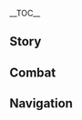 {{CharacterTabs}}
{{LanguageTabs}}

__TOC__
==Story==
{{VO/Story
|character               = Nilou
|language                = ja
|name                    = ニィロウ

<!-- Hello -->
|vo_01_01_title          = 初めまして…
|vo_01_01_subtitle       = Hello
|vo_01_01_file           = VO_{language}{character} Hello.ogg
|vo_01_01_tx             = こんにちは、私はズバイルシアター所属のニィロウ。今日の演目はダンスだよ。見逃さないでね、さあ始まるよ！
|vo_01_01_rm             = Konnichiwa, watashi wa Zubairu Shiataa shozoku no Niirou. Kyou no enmoku wa dansu da yo. Minogasanaide ne, saa hajimaru yo!
|vo_01_01_tl             = Hello, I'm Nilou from Zubayr Theater. Today's program features one dance. Don't miss it &mdash; it's starting now!

<!-- Chats -->
|vo_02_01_title          = 世間話・練習
|vo_02_01_subtitle       = Chat: Practice
|vo_02_01_file           = VO_{language}{character} Chat - Practice.ogg
|vo_02_01_tx             = まずはこうして…次の動きは…こうかな、うんうん。
|vo_02_01_rm             = Mazu wa kou shite... tsugi no ugoki wa... kou ka na, un un.
|vo_02_01_tl             = First it goes like this... then the next movement goes... like this, mm-hmm.

|vo_02_02_title          = 世間話・眠気
|vo_02_02_subtitle       = Chat: Sleepiness
|vo_02_02_file           = VO_{language}{character} Chat - Sleepiness.ogg
|vo_02_02_tx             = 深呼吸をして、大きな風船を膨らませながら、そこに眠気を閉じ込めるの、ふぅ{{lmdash}}風船よ、飛んでけー！
|vo_02_02_rm             = Shinkokyuu wo shite, ookina fuusen wo fukuramasenagara, soko ni nemuke wo tojikomeru no, fuu{{lmdash}} Fuusen yo, tondekee!
|vo_02_02_tl             = Take a deep breath as you blow up a big balloon, then seal your sleepiness inside, poof&mdash; Fly away, balloon!

|vo_02_03_title          = 世間話・休み
|vo_02_03_subtitle       = Chat: Rest
|vo_02_03_file           = VO_{language}{character} Chat - Rest.ogg
|vo_02_03_tx             = こういう穏やかな日も悪くないよね…のんびりしよ～っと。
|vo_02_03_rm             = Kou iu odayaka na hi mo warukunai yo ne... Nonbiri shiyo~tto.
|vo_02_03_tl             = Peaceful days like this aren't so bad... Let's take it easy.

<!-- Weather -->
|vo_03_01_title          = 雨の日…
|vo_03_01_subtitle       = When It Rains
|vo_03_01_file           = VO_{language}{character} When It Rains.ogg
|vo_03_01_tx             = 空も気持ちと同じで、時には暗くなってしまうの。でも、焦る必要はないよ、雨上がりの空はより澄み渡るものだから。
|vo_03_01_rm             = Sora mo kimochi to onaji de, toki ni wa kuraku natte shimau no. Demo, aseru hitsuyou wa nai yo, ame-agari no sora wa yori sumiwataru mono da kara.
|vo_03_01_tl             = The skies are a lot like our feelings, and sometimes they'll get quite dark. But there's no need to worry, because the skies after rain are even clearer.

|vo_03_02_title          = 雷の日…
|vo_03_02_subtitle       = When Thunder Strikes
|vo_03_02_file           = VO_{language}{character} When Thunder Strikes.ogg
|vo_03_02_tx             = 雷の音ってちょっと怖いよね、あなたはどう？そうだ、怖くなくなる不思議な方法を教えてあげるね。
|vo_03_02_rm             = Kaminari no oto tte chotto kowai yo ne, anata wa dou? Sou da, kowakunaku naru fushigi na houhou wo oshiete ageru ne.
|vo_03_02_tl             = The sound of thunder is a little scary, isn't it? How are you feeling? Oh, right, I can teach you a funny little trick so you won't be scared.

|vo_03_03_title          = 雪の日…
|vo_03_03_subtitle       = When It Snows
|vo_03_03_file           = VO_{language}{character} When It Snows.ogg
|vo_03_03_tx             = えっ？わわっ{{lmdash}}雪だ。ほら聞こえる？ちらちらと雪の降る音がするよ。それに舞い散る雪の華は、まるで自然の精霊が踊ってるみたいだよね？
|vo_03_03_rm             = E'? Wawa{{lmdash}} Yuki da. Hora kikoeru? Chirachira to yuki no furu oto ga suru yo. Sore ni maichiru yuki no hana wa, maru de shizen no seirei ga odotteru mitai da yo ne?
|vo_03_03_tl             = Huh? Whoa&mdash; It's snow! Hey, can you hear it? It's the sound of the snow fluttering down. And the dancing snowflakes make it look just like the spirits of nature are dancing, don't they?

|vo_03_04_title          = 晴れの日…
|vo_03_04_subtitle       = When the Sun Is Out
|vo_03_04_file           = VO_{language}{character} When the Sun Is Out.ogg
|vo_03_04_tx             = いい天気だね…日向ぼっこでぽかぽか、んん～、眠くなってきちゃった…
|vo_03_04_rm             = Ii tenki da ne... Hinata-bokko de pokapoka, nn~, nemuku natte kichatta...
|vo_03_04_tl             = This weather is lovely... It's so nice and warm in the sun, mmm... Now I'm sleepy...

|vo_03_05_title          = 暴風の日…
|vo_03_05_subtitle       = When the Wind Is Blowing
|vo_03_05_file           = VO_{language}{character} When the Wind Is Blowing.ogg
|vo_03_05_tx             = 大丈夫？砂ぼこりに気をつけてね。
|vo_03_05_rm             = Daijoubu? Sunabokori ni ki wo tsukete ne.
|vo_03_05_tl             = Are you all right? Watch out for clouds of dust.

<!-- Greetings -->
|vo_04_01_title          = おはよう…
|vo_04_01_subtitle       = Good Morning
|vo_04_01_file           = VO_{language}{character} Good Morning.ogg
|vo_04_01_tx             = おはよう。ん？じっとこっちを見て、どうしたの…もしかして髪の毛がハネてる？～～～～っ！み、見ないで。す、すぐ直すから。
|vo_04_01_rm             = Ohayou. N? Jitto kocchi wo mite, doushita no... Moshi ka shite kami no ke ga haneteru? {{Not a typo|~~|~~}}'! Mi, minaide. Su, sugu naosu kara.
|vo_04_01_tl             = Good morning. Hmm? Why are you staring at me...? Is my hair sticking up? Ahh! D-Don't look. I-I'm gonna fix it!

|vo_04_02_title          = こんにちは…
|vo_04_02_subtitle       = Good Afternoon
|vo_04_02_file           = VO_{language}{character} Good Afternoon.ogg
|vo_04_02_tx             = う～ん、昼食はナンにしようかな、でもお米もいいよね。それともマッシュ豆にしよっかな？
|vo_04_02_rm             = U~n, chuushoku wa nan ni shiyou ka na, demo okome mo ii yo ne. Soretomo masshu-mame ni shiyo kka na?
|vo_04_02_tl             = Hmm, maybe I'll have naan for lunch, but rice would be nice too. Or maybe I'll go with hummus?

|vo_04_03_title          = こんばんは…
|vo_04_03_subtitle       = Good Evening
|vo_04_03_file           = VO_{language}{character} Good Evening.ogg
|vo_04_03_friendship     = 4
|vo_04_03_tx             = こんばんは。今夜、ズバイルシアターで踊るんだ。もし良かったら、二人分のチケットをあげよっか？
|vo_04_03_rm             = Konbanwa. Kon'ya, Zubairu Shiataa de odoru nda. Moshi yokattara, futari-bun no chiketto wo ageyo kka?
|vo_04_03_tl             = Good evening. I'm dancing at Zubayr Theater tonight. If you'd like, how about I give you two tickets?

|vo_04_04_title          = おやすみ…
|vo_04_04_subtitle       = Good Night
|vo_04_04_file           = VO_{language}{character} Good Night.ogg
|vo_04_04_tx             = 寝る前に悩みをすべて打ち明けると、ぐっすり眠れるよ。もしあなたが望むなら、喜んで私が聞き手になるから言ってね。
|vo_04_04_rm             = Neru mae ni nayami wo subete uchiakeru to, gussuri nemureru yo. Moshi anata ga nozomu nara, yorokonde watashi ga kikite ni naru kara itte ne.
|vo_04_04_tl             = If you open up about all your worries before you go to bed, you can sleep better. If you want, I'd be happy to listen to you talk, so just let me know.

<!-- About -->
|vo_05_01_title          = {name}自身について・ボディーランゲージ
|vo_05_01_subtitle       = About {character}: Body Language
|vo_05_01_file           = VO_{language}{character} About {character} - Body Language.ogg
|vo_05_01_tx             = 言葉より、ダンスのほうが上手く気持ちを伝えられる時もある。だから、何を言えばいいか迷った時は、踊ってみるといいよ。
|vo_05_01_rm             = Kotoba yori, dansu no hou ga umaku kimochi wo tsutaerareru toki mo aru. Dakara, nani wo ieba ii ka mayotta toki wa, odotte miru to ii yo.
|vo_05_01_tl             = Sometimes, dance is better at conveying your feelings than words. So when you just don't know what to say, try dancing.

|vo_05_02_title          = {name}自身について・踊りと知識
|vo_05_02_subtitle       = About {character}: Dance and Wisdom
|vo_05_02_file           = VO_{language}{character} About {character} - Dance and Wisdom.ogg
|vo_05_02_friendship     = 4
|vo_05_02_tx             = 知識を追い求めるには優れた才能が必要で、一生懸命頑張った末に、疲れ切って心が折れてしまう人もたくさんいるの…でもダンスは違うよ。たとえそのコツを掴むことができなくても、ダンスは見るだけでその楽しさを味わえる。もしその動きの中から、芸術的な美しさと価値を見出してくれたら、なおのこと嬉しいな。
|vo_05_02_rm             = Chishiki wo oimotomeru ni wa sugureta sainou ga hitsuyou de, isshoukenmei ganbatta sue ni, tsukarekitte kokoro ga orete shimau hito mo takusan iru no... Demo dansu wa chigau yo. Tatoe sono kotsu wo tsukamu koto ga dekinakute mo, dansu wa miru dake de sono tanoshisa wo ajiwaeru. Moshi sono ugoki no naka kara, geijutsuteki na utsukushisa to kachi wo midashite kuretara, nao no koto ureshii na.
|vo_05_02_tl             = You need exceptional talent in order to pursue wisdom, and there are so many people who dedicated their whole lives to it, only to end up exhausted and heartbroken... But dance isn't like that. Even if you don't know how it's done, you can feel happiness just by watching it. And if you can find artistic beauty and value within those movements, I'll be even happier.

<!-- About Us -->
|vo_06_01_title          = 怒りの緩和について…
|vo_06_01_subtitle       = About Us: Dealing with Anger
|vo_06_01_file           = VO_{language}{character} About Us - Dealing with Anger.ogg
|vo_06_01_tx             = あなたも「怒り」を心の中で抑え込んじゃうことってあるのかな？それはよくないよ。ほら、私の真似をしてみて。まず右手で体の前に大きく円を描く。そして、両手で嫌なことを胸元からすべて取り出して、円の中に入れるの。それを力強く押し出してみて{{lmdash}}どう？スッキリした？
|vo_06_01_rm             = Anata mo "ikari" wo kokoro no naka de osaekonjau koto tte aru no ka na? Sore wa yokunai yo. Hora, watashi no mane wo shite mite. Mazu migite de karada no mae ni ookiku en wo egaku. Soshite, ryoute de iya na koto wo munamoto kara subete toridashite, en no naka ni ireru no. Sore wo chikaradzuyoku oshidashite mite{{lmdash}} Dou? Sukkiri shita?
|vo_06_01_tl             = Are you keeping your anger bottled up inside? That's no good. Here, do as I do. First, take your right hand and draw a big circle in front of your body. Then, use both hands to take all those bad feelings off your chest and put them in the circle. Now try to push it away as hard as you can&mdash; How's that? Do you feel better now?

|vo_06_02_title          = 冒険について…
|vo_06_02_subtitle       = About Us: Going on Adventures
|vo_06_02_friendship     = 4
|vo_06_02_file           = VO_{language}{character} About Us - Going on Adventures.ogg
|vo_06_02_tx             = 今までスメールシティから出たことはないけど…あなたと一緒に冒険したいの。たとえ見知らぬ土地でも、私は慣れてみせるよ。ええと…稲妻の砂浜って、下からすっごく大きなサンドワームが突然出てきたりしないよね？
|vo_06_02_rm             = Ima made Sumeeru Shiti kara deta koto wa nai kedo... anata to issho ni bouken shitai no. Tatoe mishiranu tochi de mo, watashi wa narete miseru yo. Eeto... Inazuma no sunahama tte, shita kara suggoku ookina sandowaamu ga totsuzen dete kitari shinai yo ne?
|vo_06_02_tl             = I've never left Sumeru City before, but... I'd like to go on adventures with you. Even if it's an unknown land, I'll definitely adjust. Um... [[Inazuma]]'s beaches don't have any gigantic sandworms that will suddenly pop out from below or anything, right?

<!-- Miscellany I -->
|vo_07_01_title          = 「神の目」について…
|vo_07_01_subtitle       = About the [[Vision]]
|vo_07_01_friendship     = 4
|vo_07_01_file           = VO_{language}{character} About the Vision.ogg
|vo_07_01_tx             = 私が神の目を授かったのは、初めて舞台で踊った時のことなの。神様が私の観客になってくれたってことは、きっと人間の芸術の美しさを認めてくれたってことだよね。
|vo_07_01_rm             = Watashi ga Kami no Me wo sazukatta no wa, hajimete butai de odotta toki no koto na no. Kami-sama ga watashi no kankyaku ni natte kureta tte koto wa, kitto ningen no geijutsu no utsukushisa wo mitomete kureta tte koto da yo ne.
|vo_07_01_tl             = When I received my Vision, it was my very first time dancing on stage. If the goddess was in my audience, that must mean she acknowledged the beauty of human art.

|vo_07_02_title          = シェアしたいこと…
|vo_07_02_subtitle       = Something to Share
|vo_07_02_file           = VO_{language}{character} Something to Share.ogg
|vo_07_02_tx             = 努力が実らないのは、決して珍しいことじゃない。例えば、私がどれだけ頑張っても、明論派の知識を理解できないのと同じようにね。そういう時は頭を振って、脳を回転させるといいよ。そうすれば、考え方も切り替わるはずだから。
|vo_07_02_rm             = Doryoku ga minoranai no wa, kesshite mezurashii koto ja nai. Tatoeba, watashi ga dore dake ganbatte mo, Meironha no chishiki wo rikai dekinai no to onaji you ni ne. Sou iu toki wa atama wo futte, nou wo kaiten saseru to ii yo. Sou sureba, kangaekata mo kirikawaru hazu da kara.
|vo_07_02_tl             = It's hardly unusual for hard work to produce no results. For example, no matter how hard I try, I can never make sense of Rtawahist's knowledge. At times like that, you should give your head a good shake and get your brain moving. If you do that, your way of thinking should turn itself around too.

|vo_07_03_title          = 興味のあること・晶蝶の舞
|vo_07_03_subtitle       = Interesting Things: Dance of the Crystalflies
|vo_07_03_file           = VO_{language}{character} Interesting Things - Dance of the Crystalflies.ogg
|vo_07_03_tx             = 晶蝶って色とりどりで、とってもきれいだよね。好奇心に駆られてそっと手を伸ばすと、蝶は優雅にひらりと舞って、遠く離れていくの。もし私が空を飛べたら、晶蝶の舞を覚えてたはずだよ。
|vo_07_03_rm             = Shouchou tte irotoridori de, tottemo kirei da yo ne. Koukishin ni kararete sotto te wo nobasu to, chou wa yuuga ni hirari to matte, tooku hanarete iku no. Moshi watashi ga sora wo tobetara, Shouchou no mai wo oboeteta hazu da yo.
|vo_07_03_tl             = Crystalflies come in all sorts of colors, and they're really pretty. When you get curious and reach out your hand to them, they flutter elegantly into dance, and fly off into the distance. If I could fly, I'd learn the dance of the Crystalflies.

|vo_07_04_title          = 興味のあること・パティサラ
|vo_07_04_subtitle       = Interesting Things: Padisarahs
|vo_07_04_file           = VO_{language}{character} Interesting Things - Padisarahs.ogg
|vo_07_04_tx             = 花神様が踊ると、彼女が踏んだ芝生の上に本物のパティサラが咲くんだって。聞いただけで、うっとりするような光景だよね。一度見てみたいなぁ。
|vo_07_04_rm             = Kashin-sama ga odoru to, kanojo ga funda shibafu no ue ni honmono no Patisara ga saku nda tte. Kiita dake de, uttori suru you na koukei da yo ne. Ichido mite mitai naa.
|vo_07_04_tl             = It's said that when the [[Goddess of Flowers]] danced, real [[Padisarah]]s would bloom in the grass beneath her steps. It sounds like such a breathtaking view. I'd love a chance to see it.

<!-- About Others -->
|vo_08_01_title          = セノについて…
|vo_08_01_subtitle       = About [[Cyno]]
|vo_08_01_friendship     = 4
|vo_08_01_file           = VO_{language}{character} About Cyno.ogg
|vo_08_01_tx             = 教令院の人とは、あまり関わり合いたくないの。だって、彼らは歌や舞といった芸術にいい印象を持っていないから。どうやって退屈をしのいでるんだろうっていつも思うんだ。えっ…セノの場合は、「七聖召喚」をやってるの？なんだか変な感じがするね…
|vo_08_01_rm             = Kyourei-in no hito to wa, amari kakawariaitakunai no. Datte, karera wa uta ya mai to itta geijutsu ni ii inshou wo motteinai kara. Dou yatte taikutsu wo shinoideru ndarou tte itsumo omou nda. E'... Seno no baai wa, "Shichisei Shoukan" wo yatteru no? Nandaka hen na kanji ga suru ne...
|vo_08_01_tl             = I try not to get too involved with people from the Akademiya. After all, they don't have a good impression of the arts, like song or dance. I always wonder how they deal with boredom. Huh, Cyno plays [[Genius Invokation TCG]]? That feels weird somehow...

|vo_08_02_title          = ティナリについて…
|vo_08_02_subtitle       = About [[Tighnari]]
|vo_08_02_friendship     = 4
|vo_08_02_file           = VO_{language}{character} About Tighnari.ogg
|vo_08_02_tx             = 彼はすごい植物学者なんだって。なら、キノコを見分けるのもきっと得意だよね。少なくとも、毒キノコを食べてしまうなんてことはないはず…羨ましいな…
|vo_08_02_rm             = Kare wa sugoi shokubutsu-gakusha nan da tte. Nara, kinoko wo miwakeru no mo kitto tokui da yo ne. Sukunaku to mo, doku-kinoko wo tabete shimau nante koto wa nai hazu... Urayamashii na...
|vo_08_02_tl             = I hear he's an amazing botanist. That means he must be really good at telling apart mushrooms. At the very least, he'll probably never end up eating a poisonous mushroom... I'm so jealous...

|vo_08_03_title          = コレイについて…
|vo_08_03_subtitle       = About [[Collei]]
|vo_08_03_friendship     = 4
|vo_08_03_file           = VO_{language}{character} About Collei.ogg
|vo_08_03_tx             = 彼女はたまに私の舞台を見に来てくれるんだ。とても熱心な見習いレンジャーだよ。それから、迷子にならないように注意してくれたこともあったな。でも、どうしてだろう？道に迷ったことなんてないのに…
|vo_08_03_rm             = Kanojo wa tama ni watashi no butai wo mi ni kite kureru nda. Totemo nesshin na Minarai Renjaa da yo. Sorekara, maigo ni naranai you ni chuui shite kureta koto mo atta na. Demo, doushite darou? Michi ni mayotta koto nante nai no ni...
|vo_08_03_tl             = She sometimes comes by to see me on stage. She's a very enthusiastic Trainee Forest Ranger. And then there was one time she warned me about getting lost. But why? I've never even gotten lost before...

|vo_08_04_title          = カーヴェについて…
|vo_08_04_subtitle       = About [[Kaveh]]
|vo_08_04_friendship     = 4
|vo_08_04_file           = VO_{language}{character} About Kaveh.ogg
|vo_08_04_tx             = あの華やかなアルカサルザライパレスを建てたのは、彼だって聞いたよ。あんな作品を生み出せるなんて、作業中はきっと楽しくて夢中だったんだろうね。きっとみんなに披露したいという思いが、喜びやモチベーションに繋がってたんだと思うよ、まるで私がダンスを練習する時と同じみたいにね。
|vo_08_04_rm             = Ano hanayaka na Arukasaruzarai Paresu wo tateta no wa, kare da tte kiita yo. Anna sakuhin wo umidaseru nante, sagyouchuu wa kitto tanoshikute muchuu datta ndarou ne. Kitto minna ni hirou shitai to iu omoi ga, yorokobi ya mochibeeshon ni tsunagatteta nda to omou yo, maru de watashi ga dansu wo renshuu suru toki to onaji mitai ni ne.
|vo_08_04_tl             = I heard he was the one who built the gorgeous [[Palace of Alcazarzaray]]. If he created a piece like that, he must have had lots of fun and been totally absorbed in his work. I'm sure that whenever he thought about showing it to everyone, it would bring him happiness and motivation &mdash; just like when I'm practicing my dance.

|vo_08_05_title          = ディシアについて…
|vo_08_05_subtitle       = About [[Dehya]]
|vo_08_05_friendship     = 4
|vo_08_05_file           = VO_{language}{character} About Dehya.ogg
|vo_08_05_tx             = 最近は色々なことがあって、なんだか不思議な感じがするの…ディシアとドニアザードにプレゼントを贈りたいんだけど…何がいいか自分一人じゃ決められなくって。グランドバザールのみんながおすすめしてくれたものを全部贈ったら、さすがに多いよね。どうしたらいいんだろう…
|vo_08_05_rm             = Saikin wa iroiro na koto ga atte, nandaka fushigi na kanji ga suru no... Dishia to Doniazaado ni purezento wo okuritai nda kedo... Nani ga ii ka jibun hitori ja kimerarenaku tte. Gurando Bazaaru no minna ga osusume shite kureta mono wo zenbu okuttara, sasuga ni ooi yo ne. Dou shitara ii ndarou...
|vo_08_05_tl             = It feels strange to think about how so many things have happened recently... I'd like to give a present to Dehya and Dunyarzad, but... I can't choose one by myself. And if I gave them all the things that everyone at the Grand Bazaar suggested, it would be too much, of course. What should I do...?

|vo_08_06_title          = ドリーについて…
|vo_08_06_subtitle       = About [[Dori]]
|vo_08_06_friendship     = 4
|vo_08_06_file           = VO_{language}{character} About Dori.ogg
|vo_08_06_tx             = あの気前のいい大商人のドリーも私のダンスを見てくれたことがあるんだ。でも確か、ズバイルさんと何か話し合った後、来なくなっちゃったんだよね。一体何があったんだろう？…え？彼女は私を連れてテイワットでツアーを行いたかった？それはないと思うよ、ズバイルさんもきっと断ってくれてるだろうし…たぶん…
|vo_08_06_rm             = Ano kimae no ii daishounin no Dorii mo watashi no dansu wo mite kureta koto ga aru nda. Demo tashika, Zubairu-san to nanika hanashiatta ato, konaku nacchatta nda yo ne. Ittai nani ga atta ndarou? ...E? Kanojo wa watashi wo tsurete Teiwatto de tsuaa wo okonaitakatta? Sore wa nai to omou yo, Zubairu-san mo kitto kotowatte kureteru darou shi... Tabun...
|vo_08_06_tl             = The magnanimous merchant Dori has watched me dance before. But I remember that she talked with [[Sheikh Zubayr|Mr. Zubayr]] about something, then never came back. What could possibly have happened? ...Huh? She wanted to take me on a tour across Teyvat? I don't think so, and Mr. Zubayr would definitely refuse for me... Probably...

|vo_08_07_title          = クラクサナリデビについて…
|vo_08_07_subtitle       = About [[Lesser Lord Kusanali]]
|vo_08_07_friendship     = 4
|vo_08_07_file           = VO_{language}{character} About Lesser Lord Kusanali.ogg
|vo_08_07_tx             = グランドバザールのみんなは、クラクサナリデビ様のことが大好きなんだ。あの方から私の「花神の舞」の評価を聞けたらなぁ…あっ！や、やっぱり大丈夫…もし本当に来てくださったら、きっとすごく緊張しちゃうから…
|vo_08_07_rm             = Gurando Bazaaru no minna wa, Kura Kusanari Debi-sama no koto ga daisuki nan da. Ano kata kara watashi no "Kashin no Mai" no hyouka wo kiketara naa... A'! Ya, yappari daijoubu... Moshi hontou ni kite kudasattara, kitto sugoku kinchou shichau kara...
|vo_08_07_tl             = Everyone at the Grand Bazaar really loves Lesser Lord Kusanali. If only I could hear her thoughts on my Dance of Sabzeruz... Oh no! A-Actually, never mind... If she really came to see it, I'd definitely get super nervous...

<!-- More About -->
|vo_09_01_title          = {name}を知る・１
|vo_09_01_subtitle       = More About {character}: I
|vo_09_01_file           = VO_{language}{character} More About {character} - 01.ogg
|vo_09_01_tx             = うーん{{lmdash}}あっ！ごめんね、何を食べようか考えてて、少しボーっとしてたみたい…えへへ、何か手伝えることはあるかな？
|vo_09_01_rm             = Uun{{lmdash}} A'! Gomen ne, nani wo tabeyou ka kangaetete, sukoshi bootto shite mitai... Ehehe, nanika tetsudaeru koto wa aru ka na?
|vo_09_01_tl             = Mmm &mdash; Oh! Sorry, I was thinking about what to eat, and I got a little lost in thought... Hee-hee, is there something I can help you with?

|vo_09_02_title          = {name}を知る・２
|vo_09_02_subtitle       = More About {character}: II
|vo_09_02_friendship     = 3
|vo_09_02_file           = VO_{language}{character} More About {character} - 02.ogg
|vo_09_02_tx             = 先生からはダンスのコツをたくさん教えてもらったんだ。けど一番大切なのは感情を込めること、それこそが人の心をもっとも動かすものなんだって。何かを表すには、まず何かを感じる必要がある。美しさを伝えるには、美しさそのものにならなければならないの。
|vo_09_02_rm             = Sensei kara wa dansu no kotsu wo takusan oshiete moratta nda. Kedo ichiban taisetsu na no wa kanjou wo komeru koto, sore koso ga hito no kokoro wo mottomo ugokasu mono nan da tte. Nanika wo arawasu ni wa, mazu nanika wo kanjiru hitsuyou ga aru. Utsukushisa wo tsutaeru ni wa, utsukushisa sono mono ni naranakereba naranai no.
|vo_09_02_tl             = My teacher taught me many of the skills of dance. But the most important one is to put your feelings into it, because that's how you move people's hearts the most. If you want to express something, you need to experience it first. So in order to convey beauty, I need to become beauty itself.

|vo_09_03_title          = {name}を知る・３
|vo_09_03_subtitle       = More About {character}: III
|vo_09_03_friendship     = 4
|vo_09_03_file           = VO_{language}{character} More About {character} - 03.ogg
|vo_09_03_tx             = 時々、観客から手紙をもらうことがあるんだ、私のダンスで元気をもらったってね。そういう時は、ズバイルシアターのみんなとその喜びを分かち合うの。観客から見たら、舞台上に立っているのは私一人だけだけど、私からしたらそれはみんなで成し遂げたものだからね。
|vo_09_03_rm             = Tokidoki, kankyaku kara tegami wo morau koto ga aru nda, watashi no dansu de genki wo moratta tte ne. Sou iu toki wa, Zubairu Shiataa no minna to sono yorokobi wo wakachiau no. Kankyaku kara mitara, butaijou ni tatteiru no wa watashi hitori dake da kedo, watashi kara shitara sore wa minna de nashitogeta mono da kara ne.
|vo_09_03_tl             = Sometimes, I get letters from audience members saying that my dancing has cheered them up. When that happens, I like to share that happiness with everyone at Zubayr Theater. From the audience's point of view, I'm the only one on stage, but from my point of view, it's something we all accomplished together.

|vo_09_04_title          = {name}を知る・４
|vo_09_04_subtitle       = More About {character}: IV
|vo_09_04_friendship     = 5
|vo_09_04_file           = VO_{language}{character} More About {character} - 04.ogg
|vo_09_04_tx             = グランドバザールでは、時々ボールを投げたりキャッチしたりするジャグリングのパフォーマンスをやってる人がいるんだ。私も試しに真似してみたんだけど、どういうわけかボールをキャッチできず、全部頭で受け止めることになってね…しかも、それを見ていたズバイルさんたちに笑われちゃったの…私のこと、こういう協調運動が得意な人だと思ってたみたい。えへへ、弱点がバレちゃったよ。
|vo_09_04_rm             = Gurando Bazaaru de wa, tokidoki booru wo nagetari kyacchi shitari suru jaguringu no pafoomansu wo yatteru hito ga iru nda. Watashi mo tameshi ni mane shite mita nda kedo, dou iu wake ka booru wo kyacchi dekizu, zenbu atama de uketomeru koto ni natte ne... Shika mo, sore wo miteita Zubairu-san-tachi ni warawarechatta no... Watashi no koto, kou iu kyouchou undou ga tokui na hito da to omotteta mitai. Ehehe, jakuten ga barechatta yo.
|vo_09_04_tl             = The Grand Bazaar sometimes hosts people who put on juggling performances where they throw and catch balls. I tried copying them, but somehow, I couldn't catch any of the balls, and they all landed on my head... What's more, Mr. Zubayr and the others saw it and laughed at me... I guess they thought I was good at stuff that takes bodily coordination like that. Hee-hee, my weakness has been exposed.

|vo_09_05_title          = {name}を知る・５
|vo_09_05_subtitle       = More About {character}: V
|vo_09_05_friendship     = 6
|vo_09_05_file           = VO_{language}{character} More About {character} - 05.ogg
|vo_09_05_tx             = 以前ね、私のことを暖かな陽の下にあるオアシスみたいな、人々に癒しと温もりをもたらす存在だって言ってくれた人がいるの。それはそれで嬉しかったんだけど、私が追い求めていること…私がみんなに見せたいのは、それ以上に価値があるものなの。それに、あなたと長く一緒にいて分かったことがあるんだ{{lmdash}}誰かに気を遣ってもらって、大切にしてもらうのってこんな感じなんだなって。い…今あらためて考えてみると、あなたのほうがあの喩えにピッタシだなって思うの。
|vo_09_05_rm             = Izen ne, watashi no koto wo atataka na hi no moto ni aru oashisu mitai na, hitobito ni iyashi to nukumori wo motarasu sonzai da tte itte kureta hito ga iru no. Sore wa sore de ureshikatta nda kedo, watashi ga oimotometeiru koto... Watashi ga minna ni misetai no wa, sore ijou ni kachi ga aru mono na no. Sore ni, anata to nagaku issho ni ite wakatta koto ga aru nda{{lmdash}} Dareka ni ki wo tsukatte moratte, taisetsu ni shite morau no tte konna kanji nan da na tte. I... ima aratamete kangaete miru to, anata no hou ga ano tatoe ni pittashi da na tte omou no.
|vo_09_05_tl             = Once, there was someone who told me that I was like an oasis under the warm sun, bringing comfort and warmth to other people. That did make me happy, but what I'm looking for is... What I want to show everyone is something more valuable than that. And I've learned something after spending so much time with you &mdash; what it feels like to be cared for and looked after. Now... now that I think about it again, you're much more fit for that comparison.

<!-- Miscellany II -->
|vo_10_01_title          = {name}の趣味…
|vo_10_01_subtitle       = {character}'s Hobbies
|vo_10_01_file           = VO_{language}{character} Hobbies.ogg
|vo_10_01_tx             = 私の人生は踊ること、踊ることは私の人生…どっちのほうが合ってるかな？はぁ、やっぱりこういう論理的なことを考えるのって向いてないみたい。とにかく、これからも踊り続けるつもりだよ。私のパフォーマンスで、この芸術の美しさをより多くの人に見てもらいたいんだ。
|vo_10_01_rm             = Watashi no jinsei wa odoru koto, odoru koto wa watashi no jinsei... Docchi no hou ga atteru ka na? Haa, yappari kou iu rironteki na koto wo kangaeru no tte muiteinai mitai. Tonikaku, kore kara mo odoritsuzukeru tsumori da yo. Watashi no pafoomansu de, kono geijutsu no utsukushisa wo yori ooku no hito ni mite moraitai nda.
|vo_10_01_tl             = "My life is dance," or "dance is my life"... Which one fits better? *sigh* Of course I'm no good at thinking about logical stuff like this. Anyway, I plan to keep on dancing. I want my performances to show the beauty of this art to more people.

|vo_10_02_title          = {name}の悩み…
|vo_10_02_subtitle       = {character}'s Troubles
|vo_10_02_file           = VO_{language}{character} Troubles.ogg
|vo_10_02_tx             = どのキノコに毒があって、どのキノコなら大丈夫なのか、いまだに区別がつかないんだ…色鮮やかなキノコも、地味な見た目をしたキノコも、毒があるかもしれないんだって。はぁ、何か掴みかけても、結局は何も分かってないんだよね…
|vo_10_02_rm             = Dono kinoko ni doku ga atte, dono kinoko nara daijoubu na no ka, imada ni kubetsu ga tsukanai nda... Iroazayaka na kinoko mo, jimi na mitame wo shita kinoko mo, doku ga aru ka mo shirenai nda tte. Haa, nanika tsukamikakete mo, kekkyoku wa nani mo wakattenai nda yo ne...
|vo_10_02_tl             = I still can't figure out which mushrooms are poisonous and which ones are okay... It seems that no matter whether a mushroom looks colorful or plain, it might still be poisonous. *sigh* Even if I can get a grasp on one thing, I don't understand anything in the end...

|vo_10_03_title          = 好きな食べ物…
|vo_10_03_subtitle       = Favorite Food
|vo_10_03_file           = VO_{language}{character} Favorite Food.ogg
|vo_10_03_tx             = スイーツを食べると元気が出るんだ。スメール人の大半はスイーツが好きなんだよ！あなたも食べてみない？おすすめを教えてあげるよ！
|vo_10_03_rm             = Suiitsu wo taberu to genki ga deru nda. Sumeeru-jin no taihan wa suiitsu ga suki nan da yo! Anata mo tabete minai? Osusume wo oshiete ageru yo!
|vo_10_03_tl             = Eating sweets will perk you right up. Most people in Sumeru love sweets! Do you wanna try some? I have some recommendations!

|vo_10_04_title          = 嫌いな食べ物…
|vo_10_04_subtitle       = Least Favorite Food
|vo_10_04_file           = VO_{language}{character} Least Favorite Food.ogg
|vo_10_04_tx             = キノコはちょっと苦手なんだ、怖いから…あっ、別に見た目が怖くて逃げたくなるとか、そういうんじゃないよ。実は子供の頃に毒キノコを食べたせいで何日もベッドで横になってたことがあるの…もしスメールのキノコ料理を食べたいなら、まずは毒キノコじゃないかを忘れず確認してね！
|vo_10_04_rm             = Kinoko wa chotto nigate nan da, kowai kara... A', betsu ni mitame ga kowakute nigetaku naru to ka, sou iu nja nai yo. Jitsu wa kodomo no koro ni doku-kinoko wo tabeta sei de nannichi mo beddo de yoko ni natteta koto ga aru no... Moshi Sumeeru no kinoko ryouri wo tabetai nara, mazu wa doku-kinoko ja nai ka wo wasurezu kakunin shite ne!
|vo_10_04_tl             = I don't really like mushrooms, because I'm scared of them... Oh, no, I don't mean that I'll want to run away when I see them or anything. The truth is that when I was little, I once ate a poisonous mushroom and was bedridden for days... If you want to taste Sumeru's mushroom dishes, make sure they aren't poisonous mushrooms first!

<!-- Receiving a Gift -->
|vo_11_01_title          = 贈り物を受け取る・1
|vo_11_01_subtitle       = Receiving a Gift: I
|vo_11_01_file           = VO_{language}{character} Receiving a Gift - 01.ogg
|vo_11_01_tx             = 美味しいものが舌の上で踊るのって…こんな感じなんだね…不思議！
|vo_11_01_rm             = Oishii mono ga shita no ue de odoru no tte... Konna kanji nan da ne... Fushigi!
|vo_11_01_tl             = So this is what it's like to have something delicious dancing on your tongue... How wonderful!

|vo_11_02_title          = 贈り物を受け取る・2
|vo_11_02_subtitle       = Receiving a Gift: II
|vo_11_02_file           = VO_{language}{character} Receiving a Gift - 02.ogg
|vo_11_02_tx             = ありがとう！私がダンスの練習を欠かさず続けているように、きっとこの料理を作れるようになるまで、あなたも努力してきたんだよね。
|vo_11_02_rm             = Arigatou! Watashi ga dansu no renshuu wo kakasazu tsudzuketeiru you ni, kitto kono ryouri wo tsukureru you ni naru made, anata mo doryoku shite kita nda yo ne.
|vo_11_02_tl             = Thank you! You must have worked hard to be able to make this dish, just like how I always keep up my dance practice.

|vo_11_03_title          = 贈り物を受け取る・3
|vo_11_03_subtitle       = Receiving a Gift: III
|vo_11_03_file           = VO_{language}{character} Receiving a Gift - 03.ogg
|vo_11_03_tx             = ごめん、最近あんまり食欲がないんだ、気にしないで。
|vo_11_03_rm             = Gomen, saikin anmari shokuyoku ga nai nda, ki ni shinaide.
|vo_11_03_tl             = Sorry, I just haven't had much of an appetite lately. Please don't worry about it.

<!-- Birthday -->
|vo_12_01_title          = 誕生日…
|vo_12_01_subtitle       = Birthday
|vo_12_01_file           = VO_{language}{character} Birthday.ogg
|vo_12_01_tx             = その…お誕生日おめでとう。最近、新しいダンスを覚えたの、あなたに披露するためにね。え？なんだか緊張しているみたい？ふぅ{{lmdash}}気付かれちゃったみたいだね。えっと…この気持ちと私の技術を組み合わせようとしたら、振り付けがどんどん難しくなっちゃって…とにかく、いつまでも美と幸福があなたにあらんことを。
|vo_12_01_rm             = Sono... Otanjoubi omedetou. Saikin, atarashii dansu wo oboeta no, anata ni hirou suru tame ni ne. E? Nandaka kinchou shiteiru mitai? Fuu{{lmdash}} Kidzukarechatta mitai da ne. Etto... Kono kimochi to watashi no gijutsu wo kumiawaseyou to shitara, furitsuke ga dondon muzukashiku nacchatte... Tonikaku, itsu made mo bi to koufuku ga anata ni aran koto wo.
|vo_12_01_tl             = Umm... Happy birthday. I've learned a new dance recently, and I wanted to show it to you. Hmm? I look a little nervous? *sigh* So you found me out. So... I wanted to combine my feelings with my technique, but the choreography just got harder and harder... Anyway, may beauty and happiness always be with you.

<!-- Feelings About Ascension -->
|vo_13_01_title          = 突破した感想・起
|vo_13_01_subtitle       = Feelings About Ascension: Intro
|vo_13_01_ascension      = 1
|vo_13_01_file           = VO_{language}{character} Feelings About Ascension - 01.ogg
|vo_13_01_tx             = あれ？この感じ、何だろう…
|vo_13_01_rm             = Are? Kono kanji, nan darou...
|vo_13_01_tl             = Huh? What is this feeling...?

|vo_13_02_title          = 突破した感想・承
|vo_13_02_subtitle       = Feelings About Ascension: Building Up
|vo_13_02_ascension      = 2
|vo_13_02_file           = VO_{language}{character} Feelings About Ascension - 02.ogg
|vo_13_02_tx             = 体がほぐれてきたみたい。今まで以上に活躍できる気がするよ。
|vo_13_02_rm             = Karada ga hogurete kita mitai. Ima made ijou ni katsuyaku dekiru ki ga suru yo.
|vo_13_02_tl             = My body feels so relaxed. I feel like I can do more than ever before!

|vo_13_03_title          = 突破した感想・転
|vo_13_03_subtitle       = Feelings About Ascension: Climax
|vo_13_03_ascension      = 4
|vo_13_03_file           = VO_{language}{character} Feelings About Ascension - 03.ogg
|vo_13_03_tx             = 大きな風スライムの上に横たわってるみたい！体がとっても軽く感じるよ！
|vo_13_03_rm             = Ookina Kaze Suraimu no ue ni yokotawatteru mitai! Karada ga tottemo karuku kanjiru yo!
|vo_13_03_tl             = I feel like I'm lying down on a huge Anemo Slime! My body feels so light!

|vo_13_04_title          = 突破した感想・結
|vo_13_04_subtitle       = Feelings About Ascension: Conclusion
|vo_13_04_ascension      = 6
|vo_13_04_file           = VO_{language}{character} Feelings About Ascension - 04.ogg
|vo_13_04_tx             = あなたと一緒にいるのが好きなんだ。自分でもよく分からないけど、まるで胸のところから蝶が舞い上がるような、そんな感じがするの…うん、やっぱりダンスでこの気持ちを表現するね。
|vo_13_04_rm             = Anata to issho ni iru no ga suki nan da. Jibun demo yoku wakaranai kedo, maru de mune no tokoro kara chou ga maiagaru you na, sonna kanji ga suru no... Un, yappari dansu de kono kimochi wo hyougen suru ne.
|vo_13_04_tl             = I like being with you. I'm not sure why, but it feels like there's a butterfly about to fly out of my chest... Yes, I think I'll express this feeling through a dance.
}}

==Combat==
{{Combat VO
|character              = Nilou
|language               = ja

<!-- Elemental Skill -->
|skill_1_tx             = 行くよ。
|skill_1_tl             = Here I go.
|skill_1_rm             = Iku yo.
|skill_2_tx             = さあ、踊るよ～
|skill_2_tl             = Now, let's dance~
|skill_2_rm             = Saa, odoru yo~
|skill_3_tx             = 頑張るよ～
|skill_3_tl             = I'll do my best~
|skill_3_rm             = Ganbaru yo~

<!-- Elemental Burst -->
|burst_1_tx             = 波の花と共に舞を。
|burst_1_tl             = Dance with the wave crests.
|burst_1_rm             = Nami no hana to tomo ni mai wo.
|burst_2_tx             = 見逃さないでね。
|burst_2_tl             = Keep your eyes on me.
|burst_2_rm             = Minogasanaide ne.
|burst_3_tx             = このダンスをあなたに。
|burst_3_tl             = This dance is for you.
|burst_3_rm             = Kono dansu wo anata ni.

<!-- Sprint Start -->
|sprint-s_1_file     = Sprint Start 01,Sprint Start 02,Sprint Start 03

<!-- Sprint End -->
|sprint-e_1_tx          = 
|sprint-e_1_tl          = 
|sprint-e_1_rm          = 

<!-- Deploying Wind Glider -->
|glider_1_file       = Deploying Wind Glider 01,Deploying Wind Glider 02,Deploying Wind Glider 03

<!-- Opening Treasure Chest -->
|chest_1_tx             = ふふっ、全部あなたにあげるね。
|chest_1_tl             = Hehe, I'll give it all to you.
|chest_1_rm             = Fufu', zenbu anata ni ageru ne.
|chest_2_tx             = 一緒に拾ってあげるよ。
|chest_2_tl             = Let's pick this up together.
|chest_2_rm             = Issho ni hirotte ageru yo.
|chest_3_tx             = うわ～予想外の収穫だね。
|chest_3_tl             = Wow~ What an unexpected find.
|chest_3_rm             = Uwa~ Yosougai no shuukaku da ne.

<!-- Low HP -->
|low-hp_1_tx            = うぅ、心配しなくても大丈夫だよ…
|low-hp_1_tl            = Ugh, I'm okay, don't worry about me...
|low-hp_1_rm            = Uu, shinpai shinakute mo daijoubu da yo...
|low-hp_2_tx            = ちょっと困ったかも…
|low-hp_2_tl            = This is quite tough...
|low-hp_2_rm            = Chotto komatta kamo...
|low-hp_3_tx            = 早く息を整えないと{{lmdash}}
|low-hp_3_tl            = I need to catch my breath fast&mdash;
|low-hp_3_rm            = Hayaku iki wo totonoenai to{{lmdash}}

<!-- Ally at Low HP -->
|ally-low-hp_1_tx       = 慌てないで、私がいるよ。
|ally-low-hp_1_rm       = Awatenaide, watashi ga iru yo.
|ally-low-hp_1_tl       = Don't panic, I'm here.
|ally-low-hp_2_tx       = 私が援護するね！
|ally-low-hp_2_rm       = Watashi ga engo suru ne!
|ally-low-hp_2_tl       = I'll back you up!

<!-- Fallen -->
|fallen_1_tx            = カーテンコールは…まだなのに…
|fallen_1_tl            = The curtain call... hasn't come yet...
|fallen_1_rm            = Kaaten kooru wa... mada na no ni...
|fallen_2_tx            = もう…踊れないみたい…
|fallen_2_tl            = I... can't dance anymore...
|fallen_2_rm            = Mou... odorenai mitai...
|fallen_3_tx            = 美しきものよ、行かないで…
|fallen_3_tl            = Beautiful things, please don't go...
|fallen_3_rm            = Utsushiki mono yo, ikanaide...

<!-- Light Hit Taken -->
|hit-l_1_file           = Light Hit Taken 01,Light Hit Taken 02,Light Hit Taken 03,Light Hit Taken 04,Light Hit Taken 05,Light Hit Taken 06

<!-- Heavy Hit Taken -->
|hit-h_1_tx             = んっ、体勢を整えないと。
|hit-h_1_tl             = Uh, I need to adjust my position.
|hit-h_1_rm             = N', taisei wo totonoenai to.
|hit-h_2_tx             = ちょっと…痛いな。
|hit-h_2_tl             = That... hurt a little.
|hit-h_2_rm             = Chotto... itai na.
|hit-h_3_file           = Heavy Hit Taken 03,Heavy Hit Taken 04,Heavy Hit Taken 05,Heavy Hit Taken 06

<!-- Joining Party-->
|join_1_tx              = 今日はどこに踊りに行くのかな？
|join_1_tl              = Where are we dancing today?
|join_1_rm              = Kyou wa doko ni odori ni iku no ka na?
|join_2_tx              = 何か私にできることはない？
|join_2_tl              = Is there anything I can do?
|join_2_rm              = Nani ka watashi ni dekiru koto wa nai?
|join_3_tx              = ん…私を呼んでるの？今行くね。
|join_3_tl              = Oh... Are you calling for me? I'm coming now.
|join_3_rm              = N... Watashi wo yonderu no? Ima iku ne.

<!-- Character Idles -->
|idle_1_file            = Standby 02

<!-- Light Attack -->
|atk-l_1_file           = Light Attack 01,Light Attack 02,Light Attack 03,Light Attack 04,Light Attack 05,Light Attack 06,Light Attack 07

<!-- Mid Attack -->
|atk-m_1_file           = Mid Attack 01,Mid Attack 02,Mid Attack 03

<!-- Heavy Attack -->
|atk-h_1_file           = Heavy Attack 01,Heavy Attack 02,Heavy Attack 03

<!-- Climbing -->
|climb_1_file           = Climbing 01,Climbing 02,Climbing 03,Climbing 04,Climbing 05

<!-- Climbing Breath -->
|climb-b_1_file         = Climbing Breath 01,Climbing Breath 02,Climbing Breath 03

<!-- Jumping -->
|jump_1_file            = Jumping 01,Jumping 02,Jumping 03,Jumping 04,Jumping 05
}}
<!--
==Translation Notes==
{{Reflist|group=TN •}}
-->

==Navigation==
{{Character Navbox|link type=vo-ja}}
